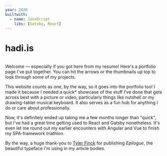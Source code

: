 ```yaml
---
year: 2020
builtwith:
  - name: JavaScript
    libs: [Gatsby, React]
---
```


# hadi.is

<Image n="sitehome" float="right" marginLeft="1em" />

Welcome — especially if you got here from my resume! Here's a portfolio page I've put together. You can hit
the arrows or the thumbnails up top to look through some of my projects.

This website counts as one, by the way, so it goes into the portfolio too! I made it because I needed a
quick\* showcase of the stuff I've done that gets across best with a picture or video, particularly things
like <ArticleLink n="nutshell">nutshell</ArticleLink> or my <ArticleLink n="wacomophone">drawing-tablet
musical keyboard</ArticleLink>. It also serves as a fun hub for anything I do or care about professionally.

Now, it's definitely ended up taking me a few months longer than "quick", but I've had a great time
getting used to React and Gatsby nonetheless. It's even let me round out my earlier encounters with
<ArticleLink n="booksy">Angular</ArticleLink> and <ArticleLink n="lebnxyz">Vue</ArticleLink> to finish
my SPA-framework triathlon.

By the way, a huge thank-you to [Tyler Finck](https://tylerfinck.com) for publishing *Epilogue*,
the beautiful typeface I'm using in my article bodies.
